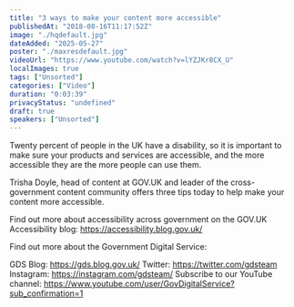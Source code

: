 ```yaml
---
title: "3 ways to make your content more accessible"
publishedAt: "2018-08-16T11:17:52Z"
image: "./hqdefault.jpg"
dateAdded: "2025-05-27"
poster: "./maxresdefault.jpg"
videoUrl: "https://www.youtube.com/watch?v=lYZJKr8CX_U"
localImages: true
tags: ["Unsorted"]
categories: ["Video"]
duration: "0:03:39"
privacyStatus: "undefined"
draft: true
speakers: ["Unsorted"]
---
```

Twenty percent of people in the UK have a disability, so it is important to make sure your products and services are accessible, and the more accessible they are the more people can use them. 

Trisha Doyle, head of content at GOV.UK and leader of the cross-government content community offers three tips today to help make your content more accessible.

Find out more about accessibility across government on the GOV.UK Accessibility blog: 
https://accessibility.blog.gov.uk/ 

Find out more about the Government Digital Service:

GDS Blog: https://gds.blog.gov.uk/
Twitter: https://twitter.com/gdsteam 
Instagram: https://instagram.com/gdsteam/ 
Subscribe to our YouTube channel: 
https://www.youtube.com/user/GovDigitalService?sub_confirmation=1

